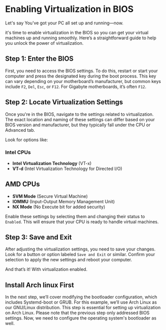 # Enabling Virtualization in BIOS

Let's say You've got your PC all set up and running—now.

it's time to enable virtualization in the BIOS so you can get your virtual machines up and running smoothly. Here’s a straightforward guide to help you unlock the power of virtualization.

## Step 1: Enter the BIOS

First, you need to access the BIOS settings. To do this, restart or start your computer and press the designated key during the boot process. This key can vary depending on your motherboard’s manufacturer, but common keys include `F2`, `Del`, `Esc`, or `F12`. For Gigabyte motherboards, it’s often `F12`.

## Step 2: Locate Virtualization Settings

Once you're in the BIOS, navigate to the settings related to virtualization. The exact location and naming of these settings can differ based on your BIOS version and manufacturer, but they typically fall under the CPU or Advanced tab.

Look for options like:

### Intel CPUs

  - **Intel Virtualization Technology** (VT-x)
  - **VT-d** (Intel Virtualization Technology for Directed I/O)

## AMD CPUs

  - **SVM Mode** (Secure Virtual Machine)
  - **IOMMU** (Input-Output Memory Management Unit)
  - **NX Mode** (No Execute bit for added security)

Enable these settings by selecting them and changing their status to `Enabled`. This will ensure that your CPU is ready to handle virtual machines.

## Step 3: Save and Exit

After adjusting the virtualization settings, you need to save your changes. Look for a button or option labeled `Save and Exit` or similar. Confirm your selection to apply the new settings and reboot your computer.

And that’s it! With virtualization enabled.

## Install Arch linux First

In the next step, we’ll cover modifying the bootloader configuration, which includes Systemd-boot or GRUB. For this example, we’ll use Arch Linux as our GNU/Linux distribution. This step is essential for setting up virtualization on Arch Linux. Please note that the previous step only addressed BIOS settings. Now, we need to configure the operating system's bootloader as well.

